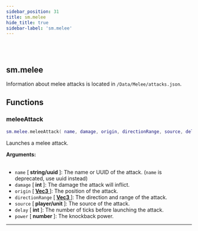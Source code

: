 ```yaml
---
sidebar_position: 31
title: sm.melee
hide_title: true
sidebar-label: 'sm.melee'
---
```


<br></br>

## sm.melee

Information about melee attacks is located in <code>/Data/Melee/attacks.json</code>.

## Functions

### meleeAttack

```lua
sm.melee.meleeAttack( name, damage, origin, directionRange, source, delay, power )
```

Launches a melee attack.

<strong>Arguments:</strong> <br></br>

- <code>name</code> [<strong> string/uuid </strong>]: The name or UUID of the attack. (<code>name</code> is deprecated, use uuid instead)
- <code>damage</code> [<strong> int </strong>]: The damage the attack will inflict.
- <code>origin</code> [<strong> <a href="/docs/lua/game_script_env/userdata/Vec3"> Vec3 </a> </strong>]: The position of the attack.
- <code>directionRange</code> [<strong> <a href="/docs/lua/game_script_env/userdata/Vec3"> Vec3 </a> </strong>]: The direction and range of the attack.
- <code>source</code> [<strong> player/unit </strong>]: The source of the attack.
- <code>delay</code> [<strong> int </strong>]: The number of ticks before launching the attack.
- <code>power</code> [<strong> number </strong>]: The knockback power.

---



